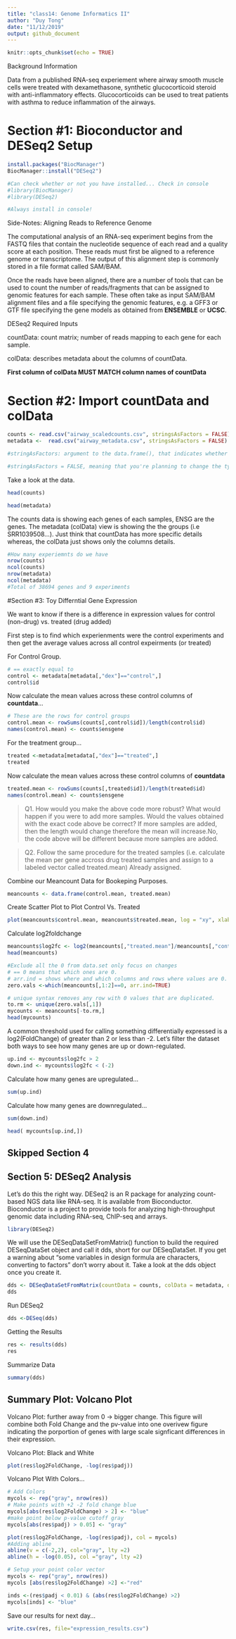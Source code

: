 ```yaml
---
title: "class14: Genome Informatics II"
author: "Duy Tong"
date: "11/12/2019"
output: github_document
---
```


```r
knitr::opts_chunk$set(echo = TRUE)
```

Background Information

  Data from a published RNA-seq experiement where airway smooth muscle cells were treated with dexamethasone, synthetic glucocorticoid steroid with anti-inflammatory effects.
  Glucocorticoids can be used to treat patients with asthma to reduce inflammation of the airways.

# Section #1: Bioconductor and DESeq2 Setup
```r
install.packages("BiocManager")
BiocManager::install("DESeq2")

#Can check whether or not you have installed... Check in console
#library(BiocManager)
#library(DESeq2)

#Always install in console!
```
 
Side-Notes: Aligning Reads to Reference Genome

The computational analysis of an RNA-seq experiment begins from the FASTQ files that contain the nucleotide sequence of each read and a quality score at each position. These reads must first be aligned to a reference genome or transcriptome. The output of this alignment step is commonly stored in a file format called SAM/BAM. 

Once the reads have been aligned, there are a number of tools that can be used to count the number of reads/fragments that can be assigned to genomic features for each sample. These often take as input SAM/BAM alignment files and a file specifying the genomic features, e.g. a GFF3 or GTF file specifying the gene models as obtained from **ENSEMBLE** or **UCSC**.

DESeq2 Required Inputs

countData: count matrix; number of reads mapping to each gene for each sample.

colData: describes metadata about the columns of countData.

**First column of colData MUST MATCH column names of countData**
 
# Section #2: Import countData and colData

```r
counts <- read.csv("airway_scaledcounts.csv", stringsAsFactors = FALSE)
metadata <-  read.csv("airway_metadata.csv", stringsAsFactors = FALSE)

#stringAsFactors: argument to the data.frame(), that indicates whether strings in a data frame should be treated as factor variables or as just plain strings.

#stringAsFactors = FALSE, meaning that you're planning to change the type of strings.
```


Take a look at the data.
```r
head(counts)
```

```r
head(metadata)
```

The counts data is showing each genes of each samples, ENSG are the genes. The metadata (colData) view is showing the the groups (i.e SRR1039508...). Just think that countData has more specific details whereas, the colData just shows only the columns details.

```r
#How many experiemnts do we have
nrow(counts)
ncol(counts)
nrow(metadata)
ncol(metadata)
#Total of 38694 genes and 9 experiments
```

#Section #3: Toy Differntial Gene Expression

We want to know if there is a difference in expression values for control (non-drug) vs. treated (drug added)

First step is to find which experienments were the control experiments and then get the average values across all control expeirments (or treated)

For Control Group.
```r
# == exactly equal to
control <- metadata[metadata[,"dex"]=="control",]
control$id
```

Now calculate the mean values across these control columns of **countdata**...
```r
# These are the rows for control groups
control.mean <- rowSums(counts[,control$id])/length(control$id)
names(control.mean) <- counts$ensgene
```

For the treatment group...
```r
treated <-metadata[metadata[,"dex"]=="treated",]
treated
```

Now calculate the mean values across these control columns of **countdata**
```r
treated.mean <- rowSums(counts[,treated$id])/length(treated$id)
names(control.mean) <- counts$ensgene
```

> Q1. How would you make the above code more robust? What would happen if you were to add more samples. Would the values obtained with the exact code above be correct?
  If more samples are added, then the length would change therefore the mean will increase.No, the code above will be different because more samples are added.

> Q2. Follow the same procedure for the treated samples (i.e. calculate the mean per gene accross drug treated samples and assign to a labeled vector called treated.mean)
  Already assigned.
  
Combine our Meancount Data for Bookeping Purposes.
```r
meancounts <- data.frame(control.mean, treated.mean)
```

Create Scatter Plot to Plot Control Vs. Treated
```r
plot(meancounts$control.mean, meancounts$treated.mean, log = "xy", xlab = " log Control", ylab = " log Treated", main = "Control Vs. Treated")
```

Calculate log2foldchange

```r
meancounts$log2fc <- log2(meancounts[,"treated.mean"]/meancounts[,"control.mean"])
head(meancounts)
```

```r
#Exclude all the 0 from data.set only focus on changes
# == 0 means that which ones are 0.
# arr.ind = shows where and which columns and rows where values are 0.
zero.vals <-which(meancounts[,1:2]==0, arr.ind=TRUE)

# unique syntax removes any row with 0 values that are duplicated.
to.rm <- unique(zero.vals[,1])
mycounts <- meancounts[-to.rm,]
head(mycounts)
```

A common threshold used for calling something differentially expressed is a log2(FoldChange) of greater than 2 or less than -2. Let’s filter the dataset both ways to see how many genes are up or down-regulated.

```r
up.ind <- mycounts$log2fc > 2
down.ind <- mycounts$log2fc < (-2)
```

Calculate how many genes are upregulated...
```r
sum(up.ind)
```

Calculate how many genes are downregulated...
```r
sum(down.ind)
```

```r
head( mycounts[up.ind,])
```

## Skipped Section 4

## Section 5: DESeq2 Analysis
Let’s do this the right way. DESeq2 is an R package for analyzing count-based NGS data like RNA-seq. It is available from Bioconductor. Bioconductor is a project to provide tools for analyzing high-throughput genomic data including RNA-seq, ChIP-seq and arrays.

```r
library(DESeq2)
```

We will use the DESeqDataSetFromMatrix() function to build the required DESeqDataSet object and call it dds, short for our DESeqDataSet. If you get a warning about “some variables in design formula are characters, converting to factors” don’t worry about it. Take a look at the dds object once you create it.

```r
dds <- DESeqDataSetFromMatrix(countData = counts, colData = metadata, design = ~dex, tidy = TRUE)
dds
```

Run DESeq2

```r
dds <-DESeq(dds)
```

Getting the Results
```r
res <- results(dds)
res
```

Summarize Data
```r
summary(dds)
```

## Summary Plot: Volcano Plot
Volcano Plot: further away from 0 -> bigger change. This figure will combine both Fold Change and the pv-value into one overivew figure indicating the porportion of genes with large scale signficant differences in their expression.

Volcano Plot: Black and White
```r
plot(res$log2FoldChange, -log(res$padj))
```

Volcano Plot With Colors...
```r
# Add Colors
mycols <- rep("gray", nrow(res))
# Make points with +2 -2 fold change blue
mycols[abs(res$log2FoldChange) > 2] <- "blue"
#make point below p-value cutoff gray
mycols[abs(res$padj) > 0.05] <- "gray"

plot(res$log2FoldChange, -log(res$padj), col = mycols)
#Adding abline
abline(v = c(-2,2), col="gray", lty =2)
abline(h = -log(0.05), col ="gray", lty =2)
```

```r
# Setup your point color vector
mycols <- rep("gray", nrow(res))
mycols [abs(res$log2FoldChange) >2] <-"red"

inds <-(res$padj < 0.01) & (abs(res$log2FoldChange) >2)
mycols[inds] <- "blue"
```

Save our results for next day...
```r
write.csv(res, file="expression_results.csv")
```
